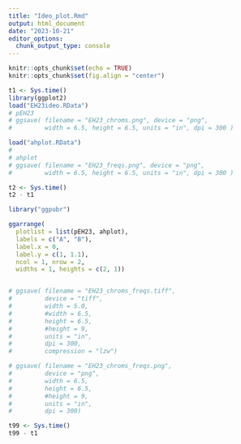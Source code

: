 ```yaml
---
title: "Ideo_plot.Rmd"
output: html_document
date: "2023-10-21"
editor_options: 
  chunk_output_type: console
---
```


```r
knitr::opts_chunk$set(echo = TRUE)
knitr::opts_chunk$set(fig.align = "center")
```



```r
t1 <- Sys.time()
library(ggplot2)
load("EH23ideo.RData")
# pEH23
# ggsave( filename = "EH23_chroms.png", device = "png", 
#         width = 6.5, height = 6.5, units = "in", dpi = 300 )
```


```r
load("ahplot.RData")
#
# ahplot
# ggsave( filename = "EH23_freqs.png", device = "png",
#         width = 6.5, height = 6.5, units = "in", dpi = 300 )

t2 <- Sys.time()
t2 - t1
```





```r

library("ggpubr")

ggarrange(
  plotlist = list(pEH23, ahplot),
  labels = c("A", "B"),
  label.x = 0,
  label.y = c(1, 1.1),
  ncol = 1, nrow = 2, 
  widths = 1, heights = c(2, 1))


# ggsave( filename = "EH23_chroms_freqs.tiff",
#         device = "tiff",
#         width = 5.0,
#         #width = 6.5,
#         height = 6.5,
#         #height = 9,
#         units = "in",
#         dpi = 300,
#         compression = "lzw")

# ggsave( filename = "EH23_chroms_freqs.png",
#         device = "png",
#         width = 6.5,
#         height = 6.5,
#         #height = 9,
#         units = "in",
#         dpi = 300)

```


```r
t99 <- Sys.time()
t99 - t1
```



